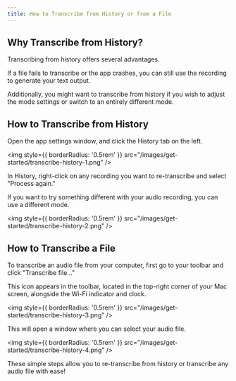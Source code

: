 ```yaml
---
title: How to Transcribe from History or from a File 
---
```


## Why Transcribe from History?

Transcribing from history offers several advantages.

If a file fails to transcribe or the app crashes, you can still use the recording to generate your text output.

Additionally, you might want to transcribe from history if you wish to adjust the mode settings or switch to an entirely different mode.


## How to Transcribe from History

Open the app settings window, and click the History tab on the left.

<img
style={{ borderRadius: '0.5rem' }}
src="/images/get-started/transcribe-history-1.png"
/>

In History, right-click on any recording you want to re-transcribe and select "Process again."

If you want to try something different with your audio recording, you can use a different mode. 

<img
style={{ borderRadius: '0.5rem' }}
src="/images/get-started/transcribe-history-2.png"
/>

## How to Transcribe a File

To transcribe an audio file from your computer, first go to your toolbar and click "Transcribe file..."

This icon appears in the toolbar, located in the top-right corner of your Mac screen, alongside the Wi-Fi indicator and clock.

<img
style={{ borderRadius: '0.5rem' }}
src="/images/get-started/transcribe-history-3.png"
/>

This will open a window where you can select your audio file. 

<img
style={{ borderRadius: '0.5rem' }}
src="/images/get-started/transcribe-history-4.png"
/>

These simple steps allow you to re-transcribe from history or transcribe any audio file with ease!

